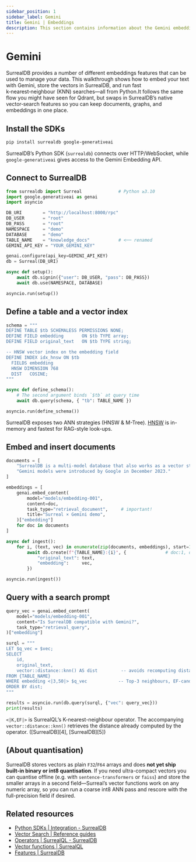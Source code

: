 ```yaml
---
sidebar_position: 1
sidebar_label: Gemini
title: Gemini | Embeddings
description: This section contains information about the Gemini embeddings feature of SurrealDB.
---
```


# Gemini

SurrealDB provides a number of different embeddings features that can be used to manage your data. This walkthrough shows how to embed your text with Gemini, store the vectors in SurrealDB, and run fast k‑nearest‑neighbour (KNN) searches—all from Python.It follows the same flow you might have seen for Qdrant, but swaps in SurrealDB’s native vector‑search features so you can keep documents, graphs, and embeddings in one place.

## Install the SDKs

```bash
pip install surrealdb google-generativeai
```

SurrealDB’s Python SDK (`surrealdb`) connects over HTTP/WebSocket, while `google-generativeai` gives access to the Gemini Embedding API.

## Connect to SurrealDB

```python
from surrealdb import Surreal              # Python ≥3.10
import google.generativeai as genai
import asyncio

DB_URI        = "http://localhost:8000/rpc"
DB_USER       = "root"
DB_PASS       = "root"
NAMESPACE     = "demo"
DATABASE      = "demo"
TABLE_NAME    = "knowledge_docs"           # <── renamed
GEMINI_API_KEY = "YOUR_GEMINI_KEY"

genai.configure(api_key=GEMINI_API_KEY)
db = Surreal(DB_URI)

async def setup():
    await db.signin({"user": DB_USER, "pass": DB_PASS})
    await db.use(NAMESPACE, DATABASE)

asyncio.run(setup())
```

## Define a table and a vector index

```python
schema = """
DEFINE TABLE $tb SCHEMALESS PERMISSIONS NONE;
DEFINE FIELD embedding       ON $tb TYPE array;
DEFINE FIELD original_text   ON $tb TYPE string;

-- HNSW vector index on the embedding field
DEFINE INDEX idx_hnsw ON $tb
  FIELDS embedding
  HNSW DIMENSION 768
  DIST   COSINE;
"""

async def define_schema():
    # The second argument binds `$tb` at query time
    await db.query(schema, { "tb": TABLE_NAME })

asyncio.run(define_schema())
```

SurrealDB exposes two ANN strategies (HNSW & M-Tree). [HNSW](/docs/surrealdb/reference-guide/vector-search) is in-memory and fastest for RAG-style look-ups. 

## Embed and insert documents

```python
documents = [
    "SurrealDB is a multi-model database that also works as a vector store.",
    "Gemini models were introduced by Google in December 2023."
]

embeddings = [
    genai.embed_content(
        model="models/embedding-001",
        content=doc,
        task_type="retrieval_document",     # important!
        title="Surreal × Gemini demo",
    )["embedding"]
    for doc in documents
]

async def ingest():
    for i, (text, vec) in enumerate(zip(documents, embeddings), start=1):
        await db.create(f"{TABLE_NAME}:{i}", {               # doc:1, doc:2 …
            "original_text": text,
            "embedding":     vec,
        })

asyncio.run(ingest())
```

## Query with a search prompt

```python
query_vec = genai.embed_content(
    model="models/embedding-001",
    content="Is SurrealDB compatible with Gemini?",
    task_type="retrieval_query",
)["embedding"]

surql = """
LET $q_vec = $vec;
SELECT
    id,
    original_text,
    vector::distance::knn() AS dist         -- avoids recomputing distance
FROM {TABLE_NAME}
WHERE embedding <|3,50|> $q_vec            -- Top-3 neighbours, EF-candidate list = 50
ORDER BY dist;
"""

results = asyncio.run(db.query(surql, {"vec": query_vec}))
print(results)
```

`<|K,EF|>` is SurrealQL’s K-nearest-neighbour operator. The accompanying `vector::distance::knn()` retrieves the distance already computed by the operator. ([SurrealDB][4], [SurrealDB][5])

## (About quantisation)

SurrealDB stores vectors as plain `F32`/`F64` arrays and does **not yet ship built-in binary or int8 quantisation**. If you need ultra-compact vectors you can quantise offline (e.g. with `sentence-transformers` or `faiss`) and store the smaller arrays in a second field—Surreal’s vector functions work on any numeric array, so you can run a coarse int8 ANN pass and rescore with the full-precision field if desired.


## Related resources
- [Python SDKs | Integration - SurrealDB](/docs/sdk/python)
- [Vector Search | Reference guides](/docs/surrealdb/reference-guide/vector-search)
- [Operators | SurrealQL - SurrealDB](/docs/surrealql/operators)
- [Vector functions | SurrealQL](/docs/surrealql/functions/database/vector)
- [Features | SurrealDB](/features)
